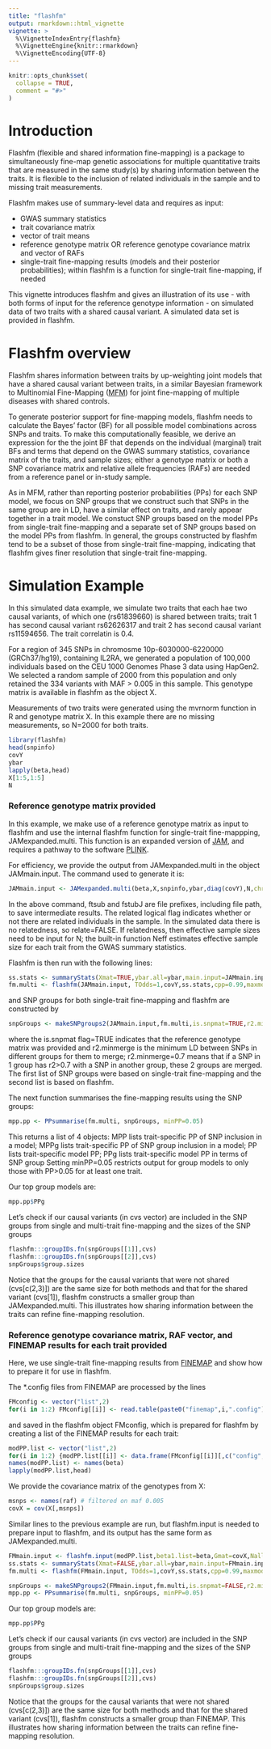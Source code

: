 ```yaml
---
title: "flashfm"
output: rmarkdown::html_vignette
vignette: >
  %\VignetteIndexEntry{flashfm}
  %\VignetteEngine{knitr::rmarkdown}
  %\VignetteEncoding{UTF-8}
---
```


```r
knitr::opts_chunk$set(
  collapse = TRUE,
  comment = "#>"
)
```

# Introduction

Flashfm (flexible and shared information fine-mapping) is a package to simultaneously fine-map genetic associations for
multiple quantitative traits that are measured in the same study(s) by sharing information between the traits. It is flexible 
to the inclusion of related individuals in the sample and to missing trait measurements.

Flashfm makes use of summary-level data and requires as input: 
 
- GWAS summary statistics  
- trait covariance matrix 
- vector of trait means 
- reference genotype matrix OR reference genotype covariance matrix and vector of RAFs 
- single-trait fine-mapping results (models and their posterior probabilities); within flashfm is a function for single-trait fine-mapping, 
if needed 

This vignette introduces flashfm and gives an illustration of its use - with both forms of input for the reference genotype information - 
on simulated data of two traits with a shared causal variant. A simulated data set is provided in flashfm.

# Flashfm overview

Flashfm shares information between traits by up-weighting joint models that have a shared causal variant between traits, in a similar 
Bayesian framework to Multinomial Fine-Mapping ([MFM](https://www.nature.com/articles/s41467-019-11271-0)) for joint fine-mapping of multiple 
diseases with shared controls.

To generate posterior support for fine-mapping models, flashfm needs to calculate the Bayes' factor (BF) for all possible model 
combinations across SNPs and traits. To make this computationally feasible, we derive an expression for the the joint BF that depends on 
the individual (marginal) trait BFs and terms that depend on the GWAS summary statistics, covariance matrix of the traits, and sample 
sizes; either a genotype matrix or both a SNP covariance matrix and relative allele frequencies (RAFs) are needed from a reference panel or 
in-study sample.

As in MFM, rather than reporting posterior probabilities (PPs) for each SNP model, we focus on SNP groups that we construct such that 
SNPs in the same group are in LD, have a similar effect on traits, and rarely appear together in a trait model. We constuct SNP groups 
based on the model PPs from single-trait fine-mapping and a separate set of SNP groups based on the model PPs from flashfm. In general, 
the groups constructed by flashfm tend to be a subset of those from single-trait fine-mapping, indicating that flashfm gives finer 
resolution that single-trait fine-mapping.

# Simulation Example

In this simulated data example, we simulate two traits that each hae two causal variants, of which one (rs61839660) is shared between 
traits; trait 1 has second causal variant rs62626317 and trait 2 has second causal variant rs11594656. The trait correlatin is 0.4.

For a region of 345 SNPs in chromosme 10p-6030000-6220000 (GRCh37/hg19), containing IL2RA, 
we generated a population of 100,000 individuals based on the CEU 1000 Genomes Phase 3 data 
using HapGen2. We selected a random sample of 2000 from this population and only retained 
the 334 variants with MAF > 0.005 in this sample. This genotype matrix is available in flashfm as the object X.

Measurements of two traits were generated using the mvrnorm function in R and genotype matrix X. In this example there are no missing
measurements, so N=2000 for both traits. 


```r
library(flashfm)
head(snpinfo)
covY
ybar
lapply(beta,head)
X[1:5,1:5]
N
```

### Reference genotype matrix provided

In this example, we make use of a reference genotype matrix as input to flashfm and use the internal flashfm function for single-trait 
fine-mappping, JAMexpanded.multi. This function is an expanded version of 
[JAM](https://onlinelibrary.wiley.com/doi/full/10.1002/gepi.21953), and requires a pathway to the software 
[PLINK](http://zzz.bwh.harvard.edu/plink/).

For efficiency, we provide the output from JAMexpanded.multi in the object JAMmain.input. The command used to generate it is:

```r
JAMmain.input <- JAMexpanded.multi(beta,X,snpinfo,ybar,diag(covY),N,chr=10,fstub=fstub,mafthr=0.005,path2plink="/software/plink",r2=0.99,save.path=fstubJ,related=FALSE,y=NULL)
```

In the above command, ftsub and fstubJ are file prefixes, including file path, to save intermediate results. The related logical flag 
indicates whether or not there are related individuals in the sample. In the simulated data there is no relatedness, so relate=FALSE. If 
relatedness, then effective sample sizes need to be input for N; the built-in function Neff estimates effective sample size for each trait from 
the GWAS summary statistics.

Flashfm is then run with the following lines:

```r
ss.stats <- summaryStats(Xmat=TRUE,ybar.all=ybar,main.input=JAMmain.input)
fm.multi <- flashfm(JAMmain.input, TOdds=1,covY,ss.stats,cpp=0.99,maxmod=NULL,fastapprox=FALSE)
```

and SNP groups for both single-trait fine-mapping and flashfm are constructed by 

```r
snpGroups <- makeSNPgroups2(JAMmain.input,fm.multi,is.snpmat=TRUE,r2.minmerge=0.7) 
``` 

where the is.snpmat flag=TRUE indicates that the reference genotype matrix was provided and 
r2.minmerge is the minimum LD between SNPs in different groups for them to merge; r2.minmerge=0.7 means 
that if a SNP in 1 group has r2>0.7 with a SNP in another group, these 2 groups are merged.
The first list of SNP groups were based on single-trait fine-mapping and the second list is based on flashfm.

The next function summarises the fine-mapping results using the SNP groups:

```r
mpp.pp <- PPsummarise(fm.multi, snpGroups, minPP=0.05)
```

This returns a list of 4 objects: MPP lists trait-specific PP of SNP inclusion in a model; MPPg lists trait-specific PP of SNP group 
inclusion in a model; PP lists trait-specific model PP; PPg lists trait-specific model PP in terms of  SNP group
Setting minPP=0.05 restricts output for group models to only those with PP>0.05 for at least one trait.

Our top group models are: 
```r
mpp.pp$PPg
```

Let's check if our causal variants (in cvs vector) are included in the SNP groups from single and multi-trait fine-mapping and the sizes 
of the SNP groups

```r
flashfm:::groupIDs.fn(snpGroups[[1]],cvs)
flashfm:::groupIDs.fn(snpGroups[[2]],cvs)
snpGroups$group.sizes
```
Notice that the groups for the causal variants that were not shared (cvs[c(2,3)]) are the same size for both methods and that
for the shared variant (cvs[1]), flashfm constructs a smaller group than JAMexpanded.multi. This illustrates how sharing information
between the traits can refine fine-mapping resolution.


### Reference genotype covariance matrix, RAF vector, and FINEMAP results for each trait provided 

Here, we use single-trait fine-mapping results from [FINEMAP](https://academic.oup.com/bioinformatics/article/32/10/1493/1743040) and 
show how to prepare it for use in flashfm.

The *.config files from FINEMAP are processed by the lines
```r
FMconfig <- vector("list",2)
for(i in 1:2) FMconfig[[i]] <- read.table(paste0("finemap",i,".config"), header = TRUE, as.is = TRUE, sep = " ")
```
and saved in the flashfm object FMconfig, which is prepared for flashfm by creating a list of the FINEMAP results for each trait:

```r
modPP.list <- vector("list",2)
for(i in 1:2) {modPP.list[[i]] <- data.frame(FMconfig[[i]][,c("config","prob")]); colnames(modPP.list[[i]]) <- c("snps","PP")}
names(modPP.list) <- names(beta)
lapply(modPP.list,head)
```

We provide the covariance matrix of the genotypes from X:
```r
msnps <- names(raf) # filtered on maf 0.005
covX = cov(X[,msnps])
```

Similar lines to the previous example are run, but flashfm.input is needed to prepare input to flashfm, and its output has the
same form as JAMexpanded.multi.

```r
FMmain.input <- flashfm.input(modPP.list,beta1.list=beta,Gmat=covX,Nall=N,ybar.all=ybar,related=FALSE,y=NULL,Nsame=NULL,is.snpmat=FALSE,raf=raf)
ss.stats <- summaryStats(Xmat=FALSE,ybar.all=ybar,main.input=FMmain.input)
fm.multi <- flashfm(FMmain.input, TOdds=1,covY,ss.stats,cpp=0.99,maxmod=NULL,fastapprox=FALSE)
```

```r
snpGroups <- makeSNPgroups2(FMmain.input,fm.multi,is.snpmat=FALSE,r2.minmerge=0.7)
mpp.pp <- PPsummarise(fm.multi, snpGroups, minPP=0.05)
```

Our top group models are:
```r
mpp.pp$PPg
```

Let's check if our causal variants (in cvs vector) are included in the SNP groups from single and multi-trait fine-mapping and the sizes
of the SNP groups

```r
flashfm:::groupIDs.fn(snpGroups[[1]],cvs)
flashfm:::groupIDs.fn(snpGroups[[2]],cvs)
snpGroups$group.sizes
```

Notice that the groups for the causal variants that were not shared (cvs[c(2,3)]) are the same size for both methods and that
for the shared variant (cvs[1]), flashfm constructs a smaller group than FINEMAP.
This illustrates how sharing information between the traits can refine fine-mapping resolution.

